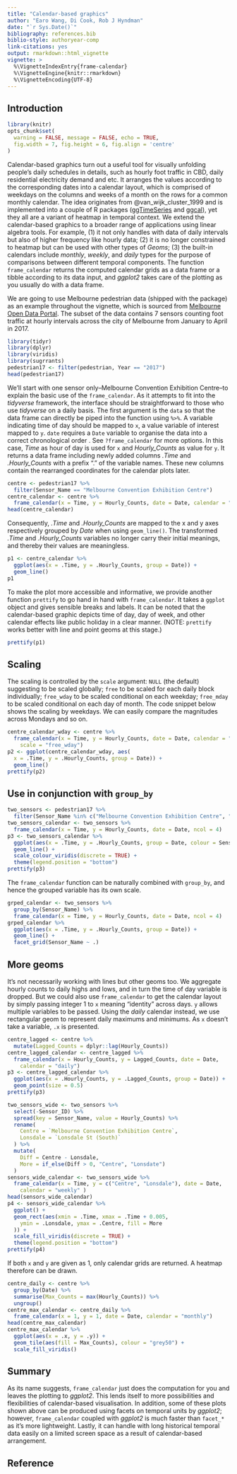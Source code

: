 ```yaml
---
title: "Calendar-based graphics"
author: "Earo Wang, Di Cook, Rob J Hyndman"
date: "`r Sys.Date()`"
bibliography: references.bib
biblio-style: authoryear-comp
link-citations: yes
output: rmarkdown::html_vignette
vignette: >
  %\VignetteIndexEntry{frame-calendar}
  %\VignetteEngine{knitr::rmarkdown}
  %\VignetteEncoding{UTF-8}
---
```


## Introduction

```r
library(knitr)
opts_chunk$set(
  warning = FALSE, message = FALSE, echo = TRUE,
  fig.width = 7, fig.height = 6, fig.align = 'centre'
)
```

Calendar-based graphics turn out a useful tool for visually unfolding people's daily schedules in details, such as hourly foot traffic in CBD, daily residential electricity demand and etc. It arranges the values according to the corresponding dates into a calendar layout, which is comprised of weekdays on the columns and weeks of a month on the rows for a common monthly calendar. The idea originates from @van_wijk_cluster_1999 and is implemented into a couple of R packages ([ggTimeSeries](https://github.com/AtherEnergy/ggTimeSeries) and [ggcal](https://github.com/jayjacobs/ggcal)), yet they all are a variant of heatmap in temporal context. We extend the calendar-based graphics to a broader range of applications using linear algebra tools. For example, (1) it not only handles with data of daily intervals but also of higher frequency like hourly data; (2) it is no longer constrained to heatmap but can be used with other types of *Geoms*; (3) the built-in calendars include *monthly*, *weekly*, and *daily* types for the purpose of comparisons between different temporal components. The function `frame_calendar` returns the computed calendar grids as a data frame or a tibble according to its data input, and *ggplot2* takes care of the plotting as you usually do with a data frame.

We are going to use Melbourne pedestrian data (shipped with the package) as an example throughout the vignette, which is sourced from [Melbourne Open Data Portal](http://www.pedestrian.melbourne.vic.gov.au). The subset of the data contains 7 sensors counting foot traffic at hourly intervals across the city of Melbourne from January to April in 2017.

```r
library(tidyr)
library(dplyr)
library(viridis)
library(sugrrants)
pedestrian17 <- filter(pedestrian, Year == "2017")
head(pedestrian17)
```

We'll start with one sensor only--Melbourne Convention Exhibition Centre--to explain the basic use of the `frame_calendar`. As it attempts to fit into the *tidyverse* framework, the interface should be straightforward to those who use *tidyverse* on a daily basis. The first argument is the `data` so that the data frame can directly be piped into the function using `%>%`. A variable indicating time of day should be mapped to `x`, a value variable of interest mapped to `y`. `date` requires a `Date` variable to organise the data into a correct chronological order . See `?frame_calendar` for more options. In this case, *Time* as hour of day is used for `x` and *Hourly_Counts* as value for `y`. It returns a data frame including newly added columns *.Time* and *.Hourly_Counts* with a prefix "." of the variable names. These new columns contain the rearranged coordinates for the calendar plots later.

```r
centre <- pedestrian17 %>% 
  filter(Sensor_Name == "Melbourne Convention Exhibition Centre")
centre_calendar <- centre %>%
  frame_calendar(x = Time, y = Hourly_Counts, date = Date, calendar = "monthly")
head(centre_calendar)
```

Consequently, *.Time* and *.Hourly_Counts* are mapped to the x and y axes respectively grouped by *Date* when using `geom_line()`. The transformed *.Time* and *.Hourly_Counts* variables no longer carry their initial meanings, and thereby their values are meaningless.

```r
p1 <- centre_calendar %>% 
  ggplot(aes(x = .Time, y = .Hourly_Counts, group = Date)) +
  geom_line()
p1
```

To make the plot more accessible and informative, we provide another function `prettify` to go hand in hand with `frame_calendar`. It takes a `ggplot` object and gives sensible breaks and labels. It can be noted that the calendar-based graphic depicts time of day, day of week, and other calendar effects like public holiday in a clear manner. (NOTE: `prettify` works better with line and point geoms at this stage.)

```r
prettify(p1)
```

## Scaling

The scaling is controlled by the `scale` argument: `NULL` (the default) suggesting to be scaled globally; `free` to be scaled for each daily block individually; `free_wday` to be scaled conditional on each weekday; `free_mday` to be scaled conditional on each day of month. The code snippet below shows the scaling by weekdays. We can easily compare the magnitudes across Mondays and so on.

```r
centre_calendar_wday <- centre %>%
  frame_calendar(x = Time, y = Hourly_Counts, date = Date, calendar = "monthly",
    scale = "free_wday")
p2 <- ggplot(centre_calendar_wday, aes(
  x = .Time, y = .Hourly_Counts, group = Date)) +
  geom_line()
prettify(p2)
```

## Use in conjunction with `group_by`

```r
two_sensors <- pedestrian17 %>%
  filter(Sensor_Name %in% c("Melbourne Convention Exhibition Centre", "Lonsdale St (South)"))
two_sensors_calendar <- two_sensors %>%
  frame_calendar(x = Time, y = Hourly_Counts, date = Date, ncol = 4)
p3 <- two_sensors_calendar %>%
  ggplot(aes(x = .Time, y = .Hourly_Counts, group = Date, colour = Sensor_Name)) +
  geom_line() +
  scale_colour_viridis(discrete = TRUE) +
  theme(legend.position = "bottom")
prettify(p3)
```

The `frame_calendar` function can be naturally combined with `group_by`, and hence the grouped variable has its own scale.

```r
grped_calendar <- two_sensors %>% 
  group_by(Sensor_Name) %>%
  frame_calendar(x = Time, y = Hourly_Counts, date = Date, ncol = 4)
grped_calendar %>%
  ggplot(aes(x = .Time, y = .Hourly_Counts, group = Date)) +
  geom_line() +
  facet_grid(Sensor_Name ~ .)
```

## More geoms

It's not necessarily working with lines but other geoms too. We aggregate hourly counts to daily highs and lows, and in turn the time of day variable is dropped. But we could also use `frame_calendar` to get the calendar layout by simply passing integer 1 to `x` meaning "identity" across days. `y` allows multiple variables to be passed. Using the *daily* calendar instead, we use rectangular geom to represent daily maximums and minimums. As `x` doesn't take a variable, `.x` is presented.

```r
centre_lagged <- centre %>%
  mutate(Lagged_Counts = dplyr::lag(Hourly_Counts))
centre_lagged_calendar <- centre_lagged %>% 
  frame_calendar(x = Hourly_Counts, y = Lagged_Counts, date = Date,
    calendar = "daily")
p3 <- centre_lagged_calendar %>%
  ggplot(aes(x = .Hourly_Counts, y = .Lagged_Counts, group = Date)) +
  geom_point(size = 0.5)
prettify(p3)
```

```r
two_sensors_wide <- two_sensors %>% 
  select(-Sensor_ID) %>% 
  spread(key = Sensor_Name, value = Hourly_Counts) %>% 
  rename(
    Centre = `Melbourne Convention Exhibition Centre`,
    Lonsdale = `Lonsdale St (South)`
  ) %>%
  mutate(
    Diff = Centre - Lonsdale,
    More = if_else(Diff > 0, "Centre", "Lonsdate")
  )
sensors_wide_calendar <- two_sensors_wide %>% 
  frame_calendar(x = Time, y = c("Centre", "Lonsdale"), date = Date, 
    calendar = "weekly" )
head(sensors_wide_calendar)
p4 <- sensors_wide_calendar %>%
  ggplot() +
  geom_rect(aes(xmin = .Time, xmax = .Time + 0.005,
    ymin = .Lonsdale, ymax = .Centre, fill = More
  )) +
  scale_fill_viridis(discrete = TRUE) +
  theme(legend.position = "bottom")
prettify(p4)
``` 

If both `x` and `y` are given as 1, only calendar grids are returned. A heatmap therefore can be drawn.

```r
centre_daily <- centre %>%
  group_by(Date) %>%
  summarise(Max_Counts = max(Hourly_Counts)) %>%
  ungroup()
centre_max_calendar <- centre_daily %>%
  frame_calendar(x = 1, y = 1, date = Date, calendar = "monthly")
head(centre_max_calendar)
centre_max_calendar %>%
  ggplot(aes(x = .x, y = .y)) +
  geom_tile(aes(fill = Max_Counts), colour = "grey50") +
  scale_fill_viridis()
```

## Summary

As its name suggests, `frame_calendar` just does the computation for you and leaves the plotting to *ggplot2*. This lends itself to more possibilities and flexibilities of calendar-based visualisation. In addition, some of these plots shown above can be produced using facets on temporal units by *ggplot2*; however, `frame_calendar` coupled with *ggplot2* is much faster than `facet_*` as it's more lightweight. Lastly, it can handle with long historical temporal data easily on a limited screen space as a result of calendar-based arrangement.

## Reference

